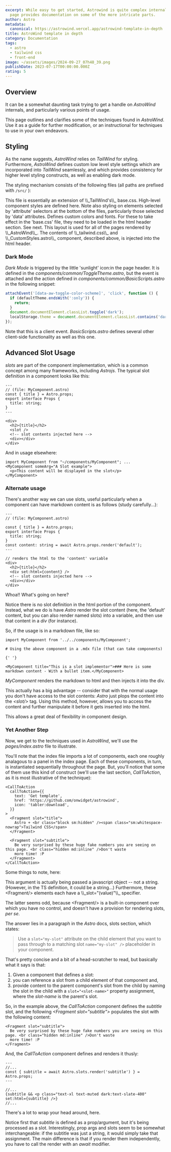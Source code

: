 ```yaml
---
excerpt: While easy to get started, Astrowind is quite complex internally.  This
  page provides documentation on some of the more intricate parts.
author: Astro
metadata:
  canonical: https://astrowind.vercel.app/astrowind-template-in-depth
title: AstroWind template in depth
category: Documentation
tags:
  - astro
  - tailwind css
  - front-end
image: ~/assets/images/2024-09-27_07h48_39.png
publishDate: 2023-07-17T00:00:00.000Z
rating: 5
---
```


## Overview

It can be a somewhat daunting task trying to get a handle on *AstroWind* internals, and particularly various points of usage.

This page outlines and clarifies some of the techniques found in *AstroWind*. Use it as a guide for further modification, or an instructional for techniques to use in your own endeavors.

## Styling

As the name suggests, *AstroWind* relies on *TailWind* for styling. Furthermore, *AstroWind* defines custom low level style settings which are incorporated into *TailWind* seamlessly, and which provides consistency for higher level styling constructs, as well as enabling dark mode.

The styling mechanism consists of the following files (all paths are prefixed with `/src/` ):

<DListItem dt="assets/styles/tailwind.css">
  This file is essentially an extension of \\_TailWind's\\_ base.css. High-level component styles are defined here. Note
  also styling on elements selected by 'attribute' selectors at the bottom of the files, particularly those selected by
  'data' attributes.
</DListItem>
<DListItem dt="components/CustomStyles.astro">
  Defines custom colors and fonts. For these to take effect in the 'base.css' file, they need to be loaded in the html
  header section. See next.
</DListItem>
<DListItem dt="layouts/Layout.astro">
  This layout is used for all of the pages rendered by \\_AstroWind\\_. The contents of \\_tailwind.css\\_ and
  \\_CustomStyles.astro\\_ component, described above, is injected into the html header.
</DListItem>

### Dark Mode

*Dark Mode* is triggered by the little 'sunlight' icon:<ToggleTheme/>in the page header. It is defined in the *components/common/ToggleTheme.astro*, but the event is attached and the action defined in *components/common/BasicScripts.astro* in the following snippet:

```javascript
attachEvent('[data-aw-toggle-color-scheme]', 'click', function () {
  if (defaultTheme.endsWith(':only')) {
    return;
  }
  document.documentElement.classList.toggle('dark');
  localStorage.theme = document.documentElement.classList.contains('dark') ? 'dark' : 'light';
});
```

Note that this is a client event. *BasicScripts.astro* defines several other client-side functionality as well as this one.

## Advanced Slot Usage

*slots* are part of the component implementation, which is a common concept among many frameworks, including *Astrojs*. The typical slot definition in a component looks like this:

```astro
---
// (file: MyComponent.astro)
const { title } = Astro.props;
export interface Props {
  title: string;
}
---

<div>
  <h2>{title}</h2>
  <slot />
  <!-- slot contents injected here -->
  <div></div>
</div>
```

And in usage elsewhere:

```astro
import MyComponent from "~/components/MyComponent"; ...
<MyComponent someArg="A Slot example">
  <p>This content will be displayed in the slot</p>
</MyComponent>
```

### Alternate usage

There's another way we can use slots, useful particularly when a component can have markdown content is as follows (study carefully...):

```astro
---
// (file: MyComponent.astro)

const { title } = Astro.props;
export interface Props {
  title: string;
}
const content: string = await Astro.props.render('default');
---

// renders the html to the 'content' variable
<div>
  <h2>{title}</h2>
  <div set:html={content} />
  <!-- slot contents injected here -->
  <div></div>
</div>
```

Whoa!! What's going on here?

Notice there is no slot definition in the html portion of the component. Instead, what we do is have *Astro* render the slot content (here, the 'default' content, but you can also render named slots) into a variable, and then use that content in a *div* (for instance).

So, if the usage is in a markdown file, like so:

```mdx
import MyComponent from '../../components/MyComponent';

# Using the above component in a .mdx file (that can take components)

{' '}

<MyComponent title="This is a slot implementor">### Here is some markdown content - With a bullet item.</MyComponent>
```

*MyComponent* renders the markdown to html and then injects it into the div.

This actually has a big advantage -- consider that with the normal usage you don't have access to the slot contents: *Astro* just plops the content into the *&lt;slot/&gt;* tag. Using this method, however, allows you to access the content and further manipulate it before it gets inserted into the html.

This allows a great deal of flexibility in component design.

### Yet Another Step

Now, we get to the techniques used in *AstroWind*, we'll use the *pages/index.astro* file to illustrate.

You'll note that the index file imports a lot of components, each one roughly analagous to a panel in the index page. Each of these components, in turn, is instantiated sequentially throughout the page. But, you'll notice that some of them use this kind of construct (we'll use the last section, *CallToAction*, as it is most illustrative of the technique):

```astro
<CallToAction
  callToAction={{
    text: 'Get template',
    href: 'https://github.com/onwidget/astrowind',
    icon: 'tabler:download',
  }}
>
  <Fragment slot="title">
    Astro + <br class="block sm:hidden" /><span class="sm:whitespace-nowrap">Tailwind CSS</span>
  </Fragment>

  <Fragment slot="subtitle">
    Be very surprised by these huge fake numbers you are seeing on this page. <br class="hidden md:inline" />Don't waste
    more time! :P
  </Fragment>
</CallToAction>
```

Some things to note, here:

<DListItem dt="The <em>callToAction</em> argument">
  This argument is actually being passed a javascript object -- not a string. (However, in the TS definition, it could
  be a string...)
</DListItem>
<DListItem dt="There are several <em>Fragment</em> children">
  Furthermore, these &lt;Fragment/&gt; elements each have a \\_slot="(value)"\\_ specifier.
</DListItem>

The latter seems odd, because &lt;Fragment/&gt; is a built-in component over which you have no control, and doesn't have a provision for rendering slots, <em>per se</em>.

The answer lies in a paragraph in the *Astro* docs, slots section, which states:

> Use a `slot="my-slot"` attribute on the child element that you want to pass through to a matching slot `name="my-slot" />` placeholder in your component.

That's pretty concise and a bit of a head-scratcher to read, but basically what it says is that:

1. Given a component that defines a slot:
2. you can reference a slot from a child element of that component and,
3. provide content to the parent component's slot from the child by naming the slot in the child with a `slot="<slot-name>"` property assignment, where the *slot-name* is the parent's slot.

So, in the example above, the *CallToAction* component defines the *subtitle* slot, and the following *&lt;Fragment slot="subtitle"&gt;* populates the slot with the following content:

```astro
<Fragment slot="subtitle">
  Be very surprised by these huge fake numbers you are seeing on this page. <br class="hidden md:inline" />Don't waste
  more time! :P
</Fragment>
```

And, the *CallToAction* component defines and renders it thusly:

```astro
---
//...
const { subtitle = await Astro.slots.render('subtitle') } = Astro.props;
---

//...
{subtitle && <p class="text-xl text-muted dark:text-slate-400" set:html={subtitle} />}
//...
```

There's a lot to wrap your head around, here.

Notice first that *subtitle* is defined as a prop/argument, but it's being processed as a slot. Interestingly, prop args and slots seem to be somewhat interchangeable: if the subtitle was just a string, it would simply take that assignment. The main difference is that if you render them independently, you have to call the render with an *await* modifier.
